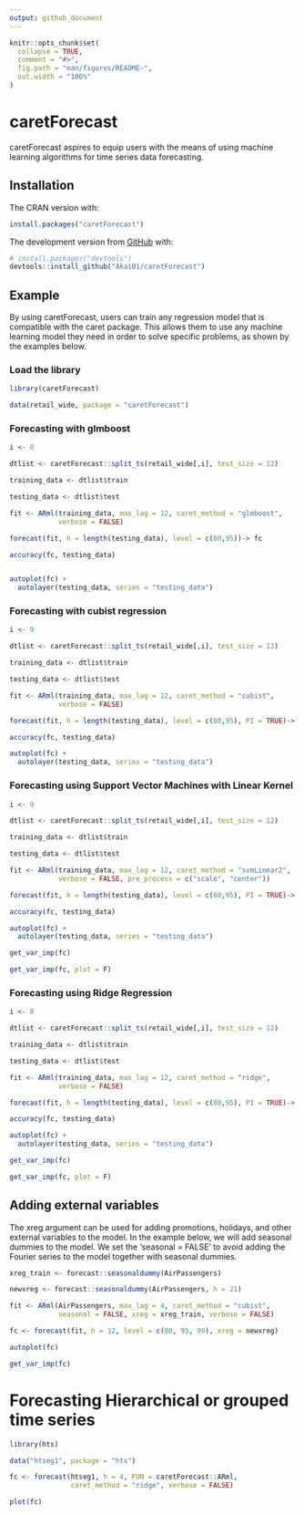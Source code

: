 ```yaml
---
output: github_document
---
```


<!-- README.md is generated from README.Rmd. Please edit that file -->

```r
knitr::opts_chunk$set(
  collapse = TRUE,
  comment = "#>",
  fig.path = "man/figures/README-",
  out.width = "100%"
)
```

# caretForecast

<!-- badges: start -->

<!-- badges: end -->


caretForecast aspires to equip users with the means of using machine learning algorithms for time series data forecasting.

## Installation

The CRAN version with:

``` r
install.packages("caretForecast")

```


The development version from [GitHub](https://github.com/) with:

``` r
# install.packages("devtools")
devtools::install_github("Akai01/caretForecast")
```
## Example

By using caretForecast, users can train any regression model that is compatible with the caret package. This allows them to use any machine learning model they need in order to solve specific problems, as shown by the examples below.


### Load the library

```r
library(caretForecast)

data(retail_wide, package = "caretForecast")

```

### Forecasting with glmboost
```r
i <- 8

dtlist <- caretForecast::split_ts(retail_wide[,i], test_size = 12)

training_data <- dtlist$train

testing_data <- dtlist$test

fit <- ARml(training_data, max_lag = 12, caret_method = "glmboost", 
            verbose = FALSE)

forecast(fit, h = length(testing_data), level = c(80,95))-> fc

accuracy(fc, testing_data)


autoplot(fc) + 
  autolayer(testing_data, series = "testing_data")

```

### Forecasting with cubist regression

```r
i <- 9

dtlist <- caretForecast::split_ts(retail_wide[,i], test_size = 12)

training_data <- dtlist$train

testing_data <- dtlist$test

fit <- ARml(training_data, max_lag = 12, caret_method = "cubist", 
            verbose = FALSE)

forecast(fit, h = length(testing_data), level = c(80,95), PI = TRUE)-> fc

accuracy(fc, testing_data)

autoplot(fc) + 
  autolayer(testing_data, series = "testing_data")

```

### Forecasting using Support Vector Machines with Linear Kernel

```r

i <- 9

dtlist <- caretForecast::split_ts(retail_wide[,i], test_size = 12)

training_data <- dtlist$train

testing_data <- dtlist$test

fit <- ARml(training_data, max_lag = 12, caret_method = "svmLinear2", 
            verbose = FALSE, pre_process = c("scale", "center"))

forecast(fit, h = length(testing_data), level = c(80,95), PI = TRUE)-> fc

accuracy(fc, testing_data)

autoplot(fc) + 
  autolayer(testing_data, series = "testing_data")

get_var_imp(fc)

get_var_imp(fc, plot = F)

```

### Forecasting using Ridge Regression

```r

i <- 8

dtlist <- caretForecast::split_ts(retail_wide[,i], test_size = 12)

training_data <- dtlist$train

testing_data <- dtlist$test

fit <- ARml(training_data, max_lag = 12, caret_method = "ridge", 
            verbose = FALSE)

forecast(fit, h = length(testing_data), level = c(80,95), PI = TRUE)-> fc

accuracy(fc, testing_data)

autoplot(fc) + 
  autolayer(testing_data, series = "testing_data")

get_var_imp(fc)

get_var_imp(fc, plot = F)
```

## Adding external variables

The xreg argument can be used for adding promotions, holidays, and other external variables to the model. In the example below, we will add seasonal dummies to the model. We set the 'seasonal = FALSE' to avoid adding the Fourier series to the model together with seasonal dummies.

```r

xreg_train <- forecast::seasonaldummy(AirPassengers)

newxreg <- forecast::seasonaldummy(AirPassengers, h = 21)

fit <- ARml(AirPassengers, max_lag = 4, caret_method = "cubist", 
            seasonal = FALSE, xreg = xreg_train, verbose = FALSE)

fc <- forecast(fit, h = 12, level = c(80, 95, 99), xreg = newxreg)

autoplot(fc)

get_var_imp(fc)

```

# Forecasting Hierarchical or grouped time series


```r
library(hts)

data("htseg1", package = "hts")

fc <- forecast(htseg1, h = 4, FUN = caretForecast::ARml, 
               caret_method = "ridge", verbose = FALSE)

plot(fc)

```
